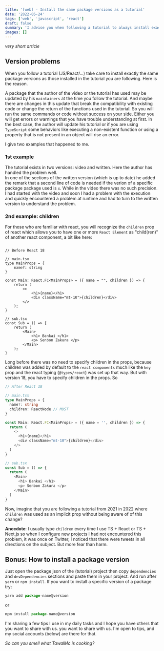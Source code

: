 ```yaml
---
title: '[web] - Install the same package versions as a tutorial'
date: '2022-05-24'
tags: ['web', 'javascript', 'react']
draft: false
summary: 'I advise you when following a tutorial to always install exactly the same package versions as used in the tutorial.'
images: []
---
```


_very short article_

## Version problems

When you follow a tutorial (JS/React/...) take care to install exactly the same package versions as those installed in the tutorial
you are following. Here is the reason.

A package that the author of the video or the tutorial has used may be updated by his `maintainers` at the time you follow the tutorial.
And maybe there are changes in this update that break the compatibility with existing code or change the return of the functions used
in the tutorial. So you will run the same commands or code without success on your side. Either you will get errors or warnings that you
have trouble understanding at first. In the best case, the author will update his tutorial or if you are using `TypeScript` some
behaviors like executing a non-existent function or using a property that is not present in an object will rise an error.

I give two examples that happened to me.

### 1st example

The tutorial exists in two versions: video and written. Here the author has handled the problem well.  
In one of the sections of the written version (which is up to date) he added the remark that a second line of code is needed if the verion of a specific package
package used is `x`. While in the video there was no such precision. I had started with the video and soon I had a problem with the execution and quickly encountered a problem at runtime and had to turn to the written version to understand the problem.

### 2nd example: children

For those who are familiar with react, you will recognize the `children` prop of react which allows you to have one or more `React Element` as "child(ren)" of another
react component, a bit like here:

```JS

// Before React 18

// main.tsx
type MainProps = {
	name?: string
}

const Main: React.FC<MainProps> = ({ name = "", children }) => {
	return (
		<>
			<h1>{name}</h1>
			<div className="mt-10">{children}</div>
		</>
	);
}

// sub.tsx
const Sub = () => {
	return (
		<Main>
			<h1> Bankai </h1>
			<p> Senbon Zakura </p>
		</Main>
	);
}
```

Long before there was no need to specify children in the props, because children was added by default to the `react components` much like the `key`
prop and the react typing (`@types/react`) was set up that way. But with version 18, you have to specify children in the props. So

```ts
// After React 18

// main.tsx
type MainProps = {
  name?: string
  children: ReactNode // MUST
}

const Main: React.FC<MainProps> = ({ name = '', children }) => {
  return (
    <>
      <h1>{name}</h1>
      <div className="mt-10">{children}</div>
    </>
  )
}

// sub.tsx
const Sub = () => {
  return (
    <Main>
      <h1> Bankai </h1>
      <p> Senbon Zakura </p>
    </Main>
  )
}
```

Now, imagine that you are following a tutorial from 2021 in 2022 where `children` was used as an implicit prop without being aware of
of this change?

**Anecdote**: I usually type `children` every time I use TS + React or TS + Next.js so when I configure new projects
I had not encountered this problem, it was once on Twitter, I noticed that there were tweets in all directions on the subject. But more
fear than harm.

## Bonus: How to install a package version

Just open the package json of the (tutorial) project then copy `dependencies` and `devDependencies` sections and paste them in your project.
And run after `yarn` or `npm install`. If you want to install a specific version of a package try:

```js
yarn add package-name@version
```

or

```js
npm install package-name@version
```

I'm sharing a few tips I use in my daily tasks and I hope you have others that you want to share with us.
you want to share with us. I'm open to tips, and my social accounts (below) are there for that.

_So can you smell what TawalMc is cooking?_
